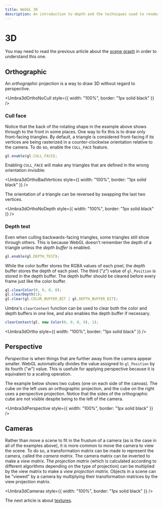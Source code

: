 ```yaml
---
title: WebGL 3D
description: An introduction to depth and the techniques used to render three-dimensional scenes in WebGL.
---
```

# 3D

You may need to read the previous article about the
[scene graph](/webgl/scene-graph) in order to
understand this one.

## Orthographic

An *orthographic* projection is a way to draw 3D without
regard to perspective.


<Umbra3dOrthoNoCull style={{ width: "100%", border: "1px solid black" }} />

### Cull face

Notice that the back of the rotating shape in the example
above shows through to the front in some places. One way to
fix this is to draw only front-facing triangles. By
default, a triangle is considered front-facing if its
vertices are being rasterized in a counter-clockwise
orientation relative to the camera. To do so, enable the
`CULL_FACE` feature.

```js
gl.enable(gl.CULL_FACE);
```

Enabling `CULL_FACE` will make any triangles that are
defined in the wrong orientation invisible:


<Umbra3dOrthoBadVertices style={{ width: "100%", border: "1px solid black" }} />

The orientation of a triangle can be reversed by swapping
the last two vertices.


<Umbra3dOrthoNoDepth style={{ width: "100%", border: "1px solid black" }} />

### Depth test

Even when culling backwards-facing triangles, some
triangles still show through others. This is because WebGL
doesn't remember the depth of a triangle unless the *depth
buffer* is enabled.

```js
gl.enable(gl.DEPTH_TEST);
```

While the color buffer stores the RGBA values of each
pixel, the depth buffer stores the depth of each pixel. The
third ("$z$") value of `gl_Position` is stored in the depth
buffer. The depth buffer should be cleared before every
frame just like the color buffer.

```js
gl.clearColor(0, 0, 0, 0);
gl.clearDepth(1);
gl.clear(gl.COLOR_BUFFER_BIT | gl.DEPTH_BUFFER_BIT);
```

Umbra's `clearContext` function can be used to clear both
the color and depth buffers in one line, and also enables
the depth buffer if necessary.

```js
clearContext(gl, new Color(0, 0, 0, 0), 1);
```


<Umbra3dOrtho style={{ width: "100%", border: "1px solid black" }} />

## Perspective

*Perspective* is when things that are further away from
the camera appear smaller. WebGL automatically divides the
value assigned to `gl_Position` by its fourth ("$w$")
value. This is usefule for applying perspective because it
is equivalent to a scaling operation.

The example below shows two cubes (one on each side of the
canvas). The cube on the left uses an orthographic
projection, and the cube on the right uses a perspective
projection. Notice that the sides of the orthographic cube
are not visible despite being to the left of the camera.


<Umbra3dPerspective style={{ width: "100%", border: "1px solid black" }} />

## Cameras

Rather than move a scene to fit in the frustum of a camera
(as is the case in all of the examples above), it is more
common to move the camera to view the scene. To do so, a
transformation matrix can be made to represent the camera,
called the *camera matrix*. The camera matrix can be
inverted to make a *view matrix*. The *projection matrix*
(which is calculated according to different algorithms
depending on the type of projection) can be multiplied by
the view matrix to make a *view projection matrix*. Objects
in a scene can be "viewed" by a camera by multiplying their
transformation matrices by the view projection matrix.


<Umbra3dCameras style={{ width: "100%", border: "1px solid black" }} />

The next article is about [textures](/webgl/textures).
